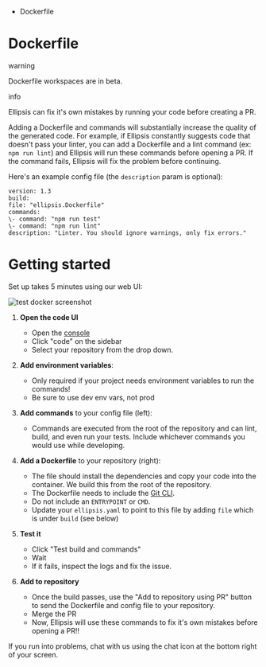 *   Dockerfile

# Dockerfile

<Warning>

warning

Dockerfile workspaces are in beta.



</Warning>
<Info>

info

Ellipsis can fix it's own mistakes by running your code before creating a PR.



</Info>

Adding a Dockerfile and commands will substantially increase the quality of the generated code. For example, if Ellipsis constantly suggests code that doesn't pass your linter, you can add a Dockerfile and a lint command (ex: `npm run lint`) and Ellipsis will run these commands before opening a PR. If the command fails, Ellipsis will fix the problem before continuing.

Here's an example config file (the `description` param is optional):

```
version: 1.3  
build:  
file: "ellipsis.Dockerfile"  
commands:  
\- command: "npm run test"  
\- command: "npm run lint"  
description: "Linter. You should ignore warnings, only fix errors."
```

# Getting started

Set up takes 5 minutes using our web UI:

![test docker screenshot](https://docs.ellipsis.dev/assets/images/test-docker-2292c79d5eead2ca3214ad1eb5451f1a.png)

1.  **Open the code UI**
    
    *   Open the [console](https://app.ellipsis.dev)
    *   Click "code" on the sidebar
    *   Select your repository from the drop down.
2.  **Add environment variables**:
    
    *   Only required if your project needs environment variables to run the commands!
    *   Be sure to use dev env vars, not prod
3.  **Add commands** to your config file (left):
    
    *   Commands are executed from the root of the repository and can lint, build, and even run your tests. Include whichever commands you would use while developing.
4.  **Add a Dockerfile** to your repository (right):
    
    *   The file should install the dependencies and copy your code into the container. We build this from the root of the repository.
    *   The Dockerfile needs to include the [Git CLI](https://git-scm.com/book/en/v2/Getting-Started-Installing-Git).
    *   Do not include an `ENTRYPOINT` or `CMD`.
    *   Update your `ellipsis.yaml` to point to this file by adding `file` which is under `build` (see below)
5.  **Test it**
    
    *   Click "Test build and commands"
    *   Wait
    *   If it fails, inspect the logs and fix the issue.
6.  **Add to repository**
    
    *   Once the build passes, use the "Add to repository using PR" button to send the Dockerfile and config file to your repository.
    *   Merge the PR
    *   Now, Ellipsis will use these commands to fix it's own mistakes before opening a PR!!

If you run into problems, chat with us using the chat icon at the bottom right of your screen.